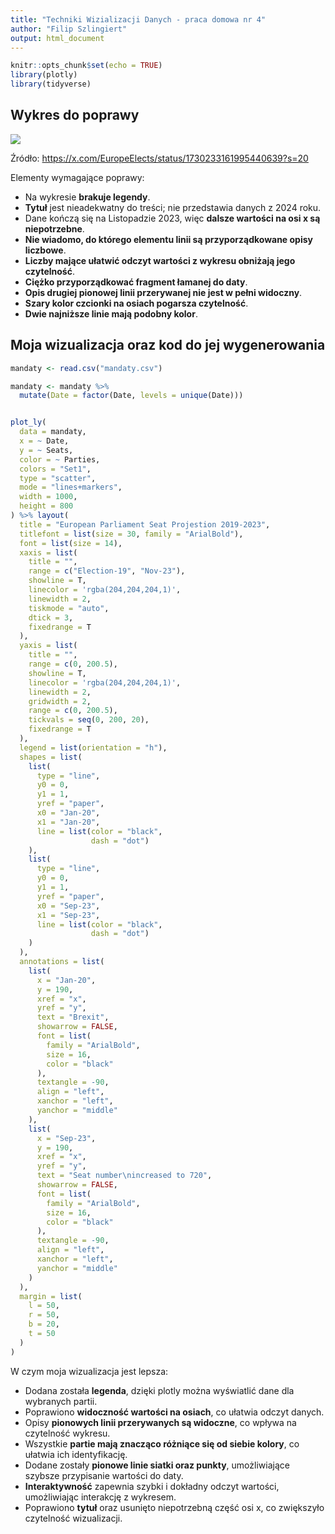 ---
title: "Techniki Wizializacji Danych - praca domowa nr 4"
author: "Filip Szlingiert"
output: html_document
---

```{r setup, include=FALSE}
knitr::opts_chunk$set(echo = TRUE)
library(plotly)
library(tidyverse)
```

## Wykres do poprawy


![](GAMF4f1W0AAOiOz.jpg)

Źródło: <https://x.com/EuropeElects/status/1730233161995440639?s=20>


Elementy wymagające poprawy:

- Na wykresie **brakuje legendy**.
- **Tytuł** jest nieadekwatny do treści; nie przedstawia danych z 2024 roku.
- Dane kończą się na Listopadzie 2023, więc **dalsze wartości na osi x są niepotrzebne**.
- **Nie wiadomo, do którego elementu linii są przyporządkowane opisy liczbowe**.
- **Liczby mające ułatwić odczyt wartości z wykresu obniżają jego czytelność**.
- **Ciężko przyporządkować fragment łamanej do daty**.
- **Opis drugiej pionowej linii przerywanej nie jest w pełni widoczny**.
- **Szary kolor czcionki na osiach pogarsza czytelność**.
- **Dwie najniższe linie mają podobny kolor**.
  
  
  

## Moja wizualizacja oraz kod do jej wygenerowania



```{r data, warning=FALSE, echo=TRUE}
mandaty <- read.csv("mandaty.csv")

mandaty <- mandaty %>%
  mutate(Date = factor(Date, levels = unique(Date)))


plot_ly(
  data = mandaty,
  x = ~ Date,
  y = ~ Seats,
  color = ~ Parties,
  colors = "Set1",
  type = "scatter",
  mode = "lines+markers",
  width = 1000,
  height = 800
) %>% layout(
  title = "European Parliament Seat Projestion 2019-2023",
  titlefont = list(size = 30, family = "ArialBold"),
  font = list(size = 14),
  xaxis = list(
    title = "",
    range = c("Election-19", "Nov-23"),
    showline = T,
    linecolor = 'rgba(204,204,204,1)',
    linewidth = 2,
    tiskmode = "auto",
    dtick = 3,
    fixedrange = T
  ),
  yaxis = list(
    title = "",
    range = c(0, 200.5),
    showline = T,
    linecolor = 'rgba(204,204,204,1)',
    linewidth = 2,
    gridwidth = 2,
    range = c(0, 200.5),
    tickvals = seq(0, 200, 20),
    fixedrange = T
  ),
  legend = list(orientation = "h"),
  shapes = list(
    list(
      type = "line",
      y0 = 0,
      y1 = 1,
      yref = "paper",
      x0 = "Jan-20",
      x1 = "Jan-20",
      line = list(color = "black",
                  dash = "dot")
    ),
    list(
      type = "line",
      y0 = 0,
      y1 = 1,
      yref = "paper",
      x0 = "Sep-23",
      x1 = "Sep-23",
      line = list(color = "black",
                  dash = "dot")
    )
  ),
  annotations = list(
    list(
      x = "Jan-20",
      y = 190,
      xref = "x",
      yref = "y",
      text = "Brexit",
      showarrow = FALSE,
      font = list(
        family = "ArialBold",
        size = 16,
        color = "black"
      ),
      textangle = -90,
      align = "left",
      xanchor = "left",
      yanchor = "middle"
    ),
    list(
      x = "Sep-23",
      y = 190,
      xref = "x",
      yref = "y",
      text = "Seat number\nincreased to 720",
      showarrow = FALSE,
      font = list(
        family = "ArialBold",
        size = 16,
        color = "black"
      ),
      textangle = -90,
      align = "left",
      xanchor = "left",
      yanchor = "middle"
    )
  ),
  margin = list(
    l = 50,
    r = 50,
    b = 20,
    t = 50
  )
)
``` 

W czym moja wizualizacja jest lepsza:

- Dodana została **legenda**, dzięki plotly można wyświatlić dane dla wybranych partii.
- Poprawiono **widoczność wartości na osiach**, co ułatwia odczyt danych.
- Opisy **pionowych linii przerywanych są widoczne**, co wpływa na czytelność wykresu.
- Wszystkie **partie mają znacząco różniące się od siebie kolory**, co ułatwia ich identyfikację.
- Dodane zostały **pionowe linie siatki oraz punkty**, umożliwiające szybsze przypisanie wartości do daty.
- **Interaktywność** zapewnia szybki i dokładny odczyt wartości, umożliwiając interakcję z wykresem.
- Poprawiono **tytuł** oraz usunięto niepotrzebną część osi x, co zwiększyło czytelność wizualizacji.

